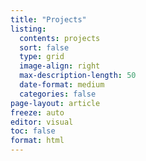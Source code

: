 ```yaml
---
title: "Projects"
listing:
  contents: projects
  sort: false
  type: grid
  image-align: right
  max-description-length: 50
  date-format: medium
  categories: false
page-layout: article
freeze: auto
editor: visual
toc: false
format: html
---
```


